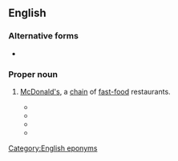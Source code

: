 ==English==

===Alternative forms===
* {{l|en|Mickey D's}}

===Proper noun===
{{en-proper noun}}

# {{lb|en|slang}} [[McDonald's]], a [[chain]] of [[fast-food]] restaurants.
#* {{quote-text|lang=en|year=1996|author=Francine Rivers|title=The Scarlet Thread|page=417|passage=Clanton and Carolyn made no complaints, but she could tell they would have preferred a '''Mickey D''' to her festive efforts. The best thing about the turkey was the skin.}}
#* {{quote-text|lang=en|year=1997|author=Tony Chiu|title=Positive Match|page=110|passage=Tejada quickly sobered them: "How much a cow weigh after '''Mickey D''' be through with him?}}
#* {{quote-text|lang=en|year=2003|author=Robert K. Tanenbaum|title=Absolute Rage|page=13|passage=[…] the local metropolis, population twelve thousand, a '''Mickey D''', three gas stations, and a Bi-Lo […].}}
#* {{quote-text|lang=en|year=2006|author=Elizabeth Whitmer|title=Aloha Rainbow|page=154|passage=Damn thing even promised free '''Mickey D''' chicken salad coupons for filling out questionnaires.}}

[[Category:English eponyms]]